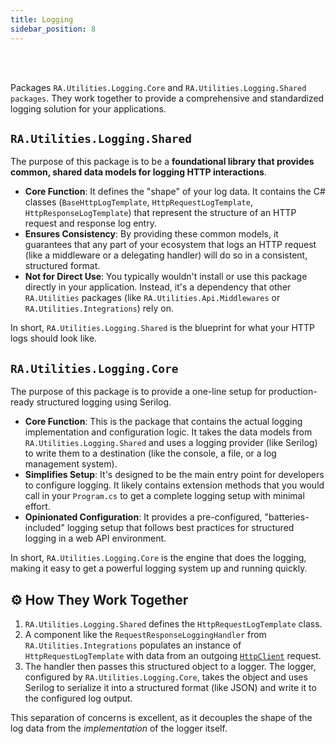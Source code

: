 ```yaml
---
title: Logging
sidebar_position: 8
---
```


<br />
<br />

Packages `RA.Utilities.Logging.Core` and `RA.Utilities.Logging.Shared packages`.
They work together to provide a comprehensive and standardized logging solution for your applications.

## `RA.Utilities.Logging.Shared`
The purpose of this package is to be a **foundational library that provides common,
shared data models for logging HTTP interactions**.

  * **Core Function**:
  It defines the "shape" of your log data.
  It contains the C# classes (`BaseHttpLogTemplate`, `HttpRequestLogTemplate`, `HttpResponseLogTemplate`)
  that represent the structure of an HTTP request and response log entry.
  * **Ensures Consistency**:
  By providing these common models, it guarantees that any part of your ecosystem that logs an HTTP request
  (like a middleware or a delegating handler) will do so in a consistent, structured format.
  * **Not for Direct Use**:
  You typically wouldn't install or use this package directly in your application.
  Instead, it's a dependency that other `RA.Utilities` packages (like `RA.Utilities.Api.Middlewares` or `RA.Utilities.Integrations`)
  rely on.

In short, `RA.Utilities.Logging.Shared` is the blueprint for what your HTTP logs should look like.

## `RA.Utilities.Logging.Core`
The purpose of this package is to provide a one-line setup for production-ready structured logging using Serilog.

  * **Core Function**:
  This is the package that contains the actual logging implementation and configuration logic.
  It takes the data models from `RA.Utilities.Logging.Shared` and uses a logging provider (like Serilog)
  to write them to a destination (like the console, a file, or a log management system).
  * **Simplifies Setup**:
  It's designed to be the main entry point for developers to configure logging.
  It likely contains extension methods that you would call in your `Program.cs` to get a complete logging setup with minimal effort.
  * **Opinionated Configuration**: It provides a pre-configured, "batteries-included" logging setup that follows best practices for structured logging in a web API environment.

In short, `RA.Utilities.Logging.Core` is the engine that does the logging,
making it easy to get a powerful logging system up and running quickly.

## ⚙️ How They Work Together
1. `RA.Utilities.Logging.Shared` defines the `HttpRequestLogTemplate` class.
2. A component like the `RequestResponseLoggingHandler` from `RA.Utilities.Integrations`
populates an instance of `HttpRequestLogTemplate` with data from an outgoing [`HttpClient`](https://learn.microsoft.com/en-us/dotnet/api/system.net.http.httpclient) request.
3. The handler then passes this structured object to a logger.
The logger, configured by `RA.Utilities.Logging.Core`, takes the object and uses Serilog
to serialize it into a structured format (like JSON) and write it to the configured log output.

This separation of concerns is excellent, as it decouples the shape of the log data from the *implementation* of the logger itself.


<DocCardList />